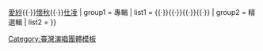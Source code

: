 {{Navbox
|name  = 大嘴巴
|title = [[大嘴巴|<span style=color:yellow>大嘴巴</span>]]
|titlestyle = background:#C9110A
|above = [[坂本宗華|宗華]]{{·}}[[千田愛紗|愛紗]]{{·}}[[張懷秋|懷秋]]{{·}}[[薛仕凌|仕凌]]
| group1 = 專輯
| list1 = {{nowrap|[[大嘴巴同名專輯]]''（2007）''}}{{·}}{{nowrap|[[王元口力口]]''（2008）''}}{{·}}{{nowrap|[[万凸3]]''（2010）''}}{{·}}{{nowrap|[[流感 (專輯)|流感]]''（2012）''}}{{·}}{{nowrap|[[有事嗎？]]''（2015）''}}
| group2 = 精選輯
| list2 = {{nowrap|[[首部曲]]''（2010）''}}
}}
<noinclude>
{{collapsible option}}
[[Category:臺灣演唱團體模板‎]]
</noinclude>